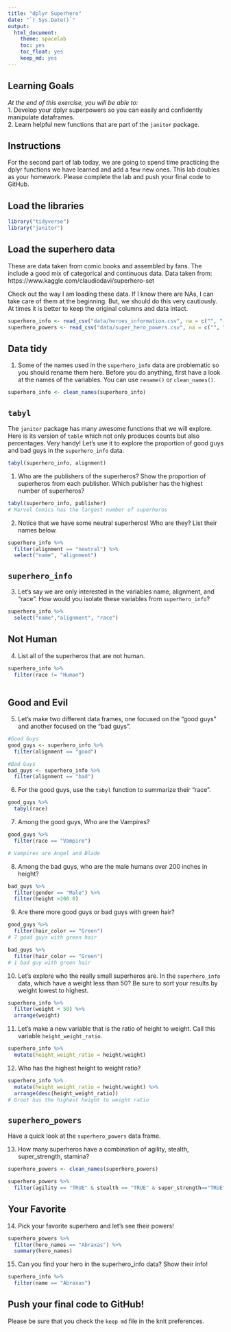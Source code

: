 ```yaml
---
title: "dplyr Superhero"
date: "`r Sys.Date()`"
output:
  html_document: 
    theme: spacelab
    toc: yes
    toc_float: yes
    keep_md: yes
---
```


## Learning Goals  
*At the end of this exercise, you will be able to:*    
1. Develop your dplyr superpowers so you can easily and confidently manipulate dataframes.  
2. Learn helpful new functions that are part of the `janitor` package.  

## Instructions
For the second part of lab today, we are going to spend time practicing the dplyr functions we have learned and add a few new ones. This lab doubles as your homework. Please complete the lab and push your final code to GitHub.  

## Load the libraries
```r
library("tidyverse")
library("janitor")
```

## Load the superhero data
These are data taken from comic books and assembled by fans. The include a good mix of categorical and continuous data.  Data taken from: https://www.kaggle.com/claudiodavi/superhero-set  

Check out the way I am loading these data. If I know there are NAs, I can take care of them at the beginning. But, we should do this very cautiously. At times it is better to keep the original columns and data intact.  
```r
superhero_info <- read_csv("data/heroes_information.csv", na = c("", "-99", "-"))
superhero_powers <- read_csv("data/super_hero_powers.csv", na = c("", "-99", "-"))
```

## Data tidy
1. Some of the names used in the `superhero_info` data are problematic so you should rename them here. Before you do anything, first have a look at the names of the variables. You can use `rename()` or `clean_names()`.    
```r
superhero_info <- clean_names(superhero_info)
```

## `tabyl`
The `janitor` package has many awesome functions that we will explore. Here is its version of `table` which not only produces counts but also percentages. Very handy! Let's use it to explore the proportion of good guys and bad guys in the `superhero_info` data.  
```r
tabyl(superhero_info, alignment)
```

1. Who are the publishers of the superheros? Show the proportion of superheros from each publisher. Which publisher has the highest number of superheros?  
```r
tabyl(superhero_info, publisher)
# Marvel Comics has the largest number of superheros
```

2. Notice that we have some neutral superheros! Who are they? List their names below.  
```r
superhero_info %>% 
  filter(alignment == "neutral") %>% 
  select("name", "alignment")
```

## `superhero_info`
3. Let's say we are only interested in the variables name, alignment, and "race". How would you isolate these variables from `superhero_info`?
```r
superhero_info %>% 
  select("name","alignment", "race")
```

## Not Human
4. List all of the superheros that are not human.
```r
superhero_info %>% 
  filter(race != "Human")
  
```


## Good and Evil
5. Let's make two different data frames, one focused on the "good guys" and another focused on the "bad guys".
```r
#Good Guys
good_guys <- superhero_info %>% 
  filter(alignment == "good")
```
```r
#Bad Guys
bad_guys <- superhero_info %>% 
  filter(alignment == "bad")
```

6. For the good guys, use the `tabyl` function to summarize their "race".
```r
good_guys %>% 
  tabyl(race)
```

7. Among the good guys, Who are the Vampires?
```r
good_guys %>% 
  filter(race == "Vampire")

# Vampires are Angel and Blade
```

8. Among the bad guys, who are the male humans over 200 inches in height?
```r
bad_guys %>% 
  filter(gender == "Male") %>% 
  filter(height >200.0)
```

9. Are there more good guys or bad guys with green hair?  
```r
good_guys %>% 
  filter(hair_color == "Green") 
# 7 good guys with green hair
```
```r
bad_guys %>% 
  filter(hair_color == "Green")
# 1 bad guy with green hair
```

10. Let's explore who the really small superheros are. In the `superhero_info` data, which have a weight less than 50? Be sure to sort your results by weight lowest to highest.  
```r
superhero_info %>% 
  filter(weight < 50) %>% 
  arrange(weight)
```


11. Let's make a new variable that is the ratio of height to weight. Call this variable `height_weight_ratio`.    
```r
superhero_info %>% 
  mutate(height_weight_ratio = height/weight)
```

12. Who has the highest height to weight ratio?  
```r
superhero_info %>% 
  mutate(height_weight_ratio = height/weight) %>% 
  arrange(desc(height_weight_ratio))
# Groot has the highest height to weight ratio
```


## `superhero_powers`
Have a quick look at the `superhero_powers` data frame.  

13. How many superheros have a combination of agility, stealth, super_strength, stamina?
```r
superhero_powers <- clean_names(superhero_powers)
```

```r
superhero_powers %>% 
  filter(agility == "TRUE" & stealth == "TRUE" & super_strength=="TRUE" & stamina == "TRUE" )
```

## Your Favorite
14. Pick your favorite superhero and let's see their powers!  
```r
superhero_powers %>% 
  filter(hero_names == "Abraxas") %>% 
  summary(hero_names)
```

15. Can you find your hero in the superhero_info data? Show their info!  
```r
superhero_info %>% 
  filter(name == "Abraxas")
```

## Push your final code to GitHub!
Please be sure that you check the `keep md` file in the knit preferences.  